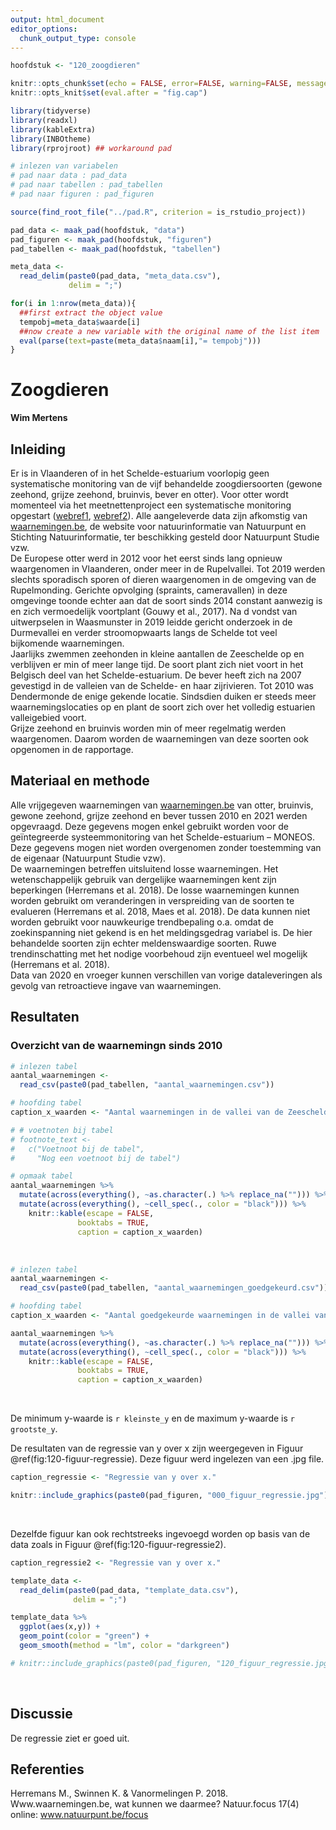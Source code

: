 ```yaml
---
output: html_document
editor_options: 
  chunk_output_type: console
---
```



```r

hoofdstuk <- "120_zoogdieren"

```


```r

knitr::opts_chunk$set(echo = FALSE, error=FALSE, warning=FALSE, message=FALSE, cache=FALSE)
knitr::opts_knit$set(eval.after = "fig.cap")

```


```r

library(tidyverse)
library(readxl)
library(kableExtra)
library(INBOtheme)
library(rprojroot) ## workaround pad

```


```r

# inlezen van variabelen
# pad naar data : pad_data
# pad naar tabellen : pad_tabellen
# pad naar figuren : pad_figuren

source(find_root_file("../pad.R", criterion = is_rstudio_project))

pad_data <- maak_pad(hoofdstuk, "data")
pad_figuren <- maak_pad(hoofdstuk, "figuren")
pad_tabellen <- maak_pad(hoofdstuk, "tabellen")

```


```r

meta_data <-
  read_delim(paste0(pad_data, "meta_data.csv"),
             delim = ";")

for(i in 1:nrow(meta_data)){
  ##first extract the object value
  tempobj=meta_data$waarde[i]
  ##now create a new variable with the original name of the list item
  eval(parse(text=paste(meta_data$naam[i],"= tempobj")))
}

```



# Zoogdieren


__Wim Mertens__


## Inleiding

Er is in Vlaanderen of in het Schelde-estuarium voorlopig geen systematische monitoring van de vijf behandelde zoogdiersoorten (gewone zeehond, grijze zeehond, bruinvis, bever en otter). Voor otter wordt momenteel via het meetnettenproject  een systematische monitoring opgestart ([webref1](https://meetnetten.be/projects/66/), [webref2](https://meetnetten.be/)). Alle aangeleverde data zijn afkomstig van [waarnemingen.be](http://www.waarnemingen.be/), de website voor natuurinformatie van Natuurpunt en Stichting Natuurinformatie, ter beschikking gesteld door Natuurpunt Studie vzw.  
De Europese otter werd in 2012 voor het eerst sinds lang opnieuw waargenomen in Vlaanderen, onder meer in de Rupelvallei. Tot 2019 werden slechts sporadisch sporen of dieren waargenomen in de omgeving van de Rupelmonding. Gerichte opvolging (spraints, cameravallen) in deze omgevinge toonde echter aan dat de soort sinds 2014 constant aanwezig is en zich vermoedelijk voortplant (Gouwy et al., 2017). Na d vondst van uitwerpselen in Waasmunster in 2019 leidde  gericht onderzoek in de Durmevallei en verder stroomopwaarts langs de Schelde tot veel bijkomende waarnemingen.  
Jaarlijks zwemmen zeehonden in kleine aantallen de Zeeschelde op en verblijven er min of meer lange tijd. De soort plant zich niet voort in het Belgisch deel van het Schelde-estuarium. 
De bever heeft zich na 2007 gevestigd in de valleien van de Schelde- en haar zijrivieren. Tot 2010 was Dendermonde de enige gekende locatie. Sindsdien duiken er steeds meer waarnemingslocaties op en plant de soort zich over het volledig estuarien valleigebied voort.  
Grijze zeehond en bruinvis worden min of meer regelmatig werden waargenomen. Daarom worden de waarnemingen van deze soorten ook opgenomen in de rapportage.  


## Materiaal en methode

Alle vrijgegeven waarnemingen van [waarnemingen.be](http://www.waarnemingen.be/) van otter,  bruinvis, gewone zeehond, grijze zeehond en bever tussen 2010 en 2021 werden opgevraagd. Deze gegevens mogen enkel gebruikt worden voor de geïntegreerde systeemmonitoring van het Schelde-estuarium – MONEOS. Deze gegevens mogen niet worden overgenomen zonder toestemming van de eigenaar (Natuurpunt Studie vzw).   
De waarnemingen betreffen uitsluitend losse waarnemingen. Het wetenschappelijk gebruik van dergelijke waarnemingen kent zijn beperkingen (Herremans et al. 2018). De losse waarnemingen kunnen worden gebruikt om veranderingen in verspreiding van de soorten te evalueren (Herremans et al. 2018, Maes et al. 2018). De data kunnen niet worden gebruikt voor nauwkeurige trendbepaling o.a. omdat de zoekinspanning niet gekend is en het meldingsgedrag variabel is. De hier behandelde soorten zijn echter meldenswaardige soorten. Ruwe trendinschatting met het nodige voorbehoud zijn eventueel wel mogelijk (Herremans et al. 2018).  
Data van 2020 en vroeger kunnen verschillen van vorige dataleveringen als gevolg van retroactieve ingave van waarnemingen.




## Resultaten

### Overzicht van de waarnemingn sinds 2010

```r

# inlezen tabel
aantal_waarnemingen <-
  read_csv(paste0(pad_tabellen, "aantal_waarnemingen.csv"))

# hoofding tabel
caption_x_waarden <- "Aantal waarnemingen in de vallei van de Zeeschelde en haar bijrivieren."

# # voetnoten bij tabel
# footnote_text <-
#   c("Voetnoot bij de tabel",
#     "Nog een voetnoot bij de tabel")

# opmaak tabel
aantal_waarnemingen %>%
  mutate(across(everything(), ~as.character(.) %>% replace_na(""))) %>% 
  mutate(across(everything(), ~cell_spec(., color = "black"))) %>%
    knitr::kable(escape = FALSE,
               booktabs = TRUE,
               caption = caption_x_waarden)
```
<br/>

```r

# inlezen tabel
aantal_waarnemingen <-
  read_csv(paste0(pad_tabellen, "aantal_waarnemingen_goedgekeurd.csv"))

# hoofding tabel
caption_x_waarden <- "Aantal goedgekeurde waarnemingen in de vallei van de Zeeschelde en haar bijrivieren."

aantal_waarnemingen %>%
  mutate(across(everything(), ~as.character(.) %>% replace_na(""))) %>% 
  mutate(across(everything(), ~cell_spec(., color = "black"))) %>%
    knitr::kable(escape = FALSE,
               booktabs = TRUE,
               caption = caption_x_waarden)
```
<br/>

De minimum y-waarde is `r kleinste_y` en de maximum y-waarde is `r grootste_y`.

De resultaten van de regressie van y over x zijn weergegeven in Figuur \@ref(fig:120-figuur-regressie). Deze figuur werd ingelezen van een .jpg file.

```r

caption_regressie <- "Regressie van y over x."

knitr::include_graphics(paste0(pad_figuren, "000_figuur_regressie.jpg"))

```

<!-- lege lijn na figuur -->
<br/>


Dezelfde figuur kan ook rechtstreeks ingevoegd worden op basis van de data zoals in Figuur \@ref(fig:120-figuur-regressie2).


```r

caption_regressie2 <- "Regressie van y over x."

template_data <-
  read_delim(paste0(pad_data, "template_data.csv"),
              delim = ";")

template_data %>% 
  ggplot(aes(x,y)) +
  geom_point(color = "green") +
  geom_smooth(method = "lm", color = "darkgreen")

# knitr::include_graphics(paste0(pad_figuren, "120_figuur_regressie.jpg"))

```

<!-- lege lijn na figuur -->
<br/>



## Discussie

De regressie ziet er goed uit.


## Referenties

Herremans M., Swinnen K. & Vanormelingen P. 2018. Www.waarnemingen.be, wat kunnen we
daarmee? Natuur.focus 17(4) online: [www.natuurpunt.be/focus](www.natuurpunt.be/focus)



